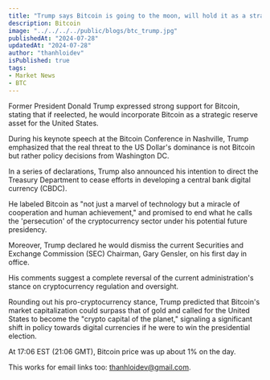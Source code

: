 ```yaml
---
title: "Trump says Bitcoin is going to the moon, will hold it as a strategic reserve asset"
description: Bitcoin
image: "../../../../public/blogs/btc_trump.jpg"
publishedAt: "2024-07-28"
updatedAt: "2024-07-28"
author: "thanhloidev"
isPublished: true
tags:
- Market News
- BTC
---
```


Former President Donald Trump expressed strong support for Bitcoin, stating that if reelected, he would incorporate Bitcoin as a strategic reserve asset for the United States.

During his keynote speech at the Bitcoin Conference in Nashville, Trump emphasized that the real threat to the US Dollar's dominance is not Bitcoin but rather policy decisions from Washington DC.

In a series of declarations, Trump also announced his intention to direct the Treasury Department to cease efforts in developing a central bank digital currency (CBDC).

He labeled Bitcoin as "not just a marvel of technology but a miracle of cooperation and human achievement," and promised to end what he calls the 'persecution' of the cryptocurrency sector under his potential future presidency.

Moreover, Trump declared he would dismiss the current Securities and Exchange Commission (SEC) Chairman, Gary Gensler, on his first day in office.

His comments suggest a complete reversal of the current administration's stance on cryptocurrency regulation and oversight.

Rounding out his pro-cryptocurrency stance, Trump predicted that Bitcoin's market capitalization could surpass that of gold and called for the United States to become the "crypto capital of the planet," signaling a significant shift in policy towards digital currencies if he were to win the presidential election.

At 17:06 EST (21:06 GMT), Bitcoin price was up about 1% on the day.

This works for email links too: thanhloidev@gmail.com.